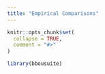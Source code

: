 ```yaml
---
title: "Empirical Comparisons"
---
```


```r
knitr::opts_chunk$set(
  collapse = TRUE,
  comment = "#>"
)
```

```r
library(bbousuite)
```
